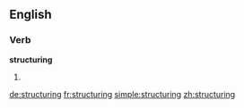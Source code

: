 ==English==

===Verb===
'''structuring'''

# {{present participle of|structure}}

[[de:structuring]]
[[fr:structuring]]
[[simple:structuring]]
[[zh:structuring]]